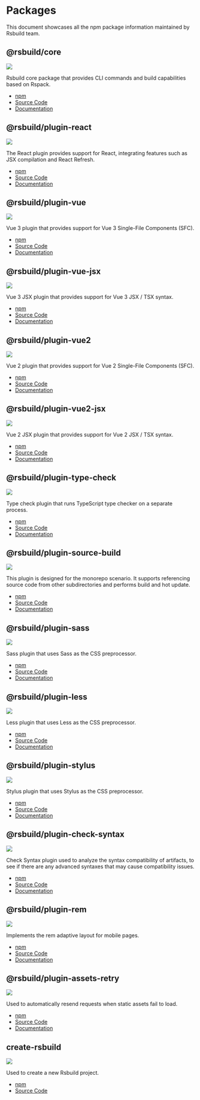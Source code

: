 # Packages

This document showcases all the npm package information maintained by Rsbuild team.

## @rsbuild/core

![](https://img.shields.io/npm/v/@rsbuild/core?style=flat-square&colorA=564341&colorB=EDED91)

Rsbuild core package that provides CLI commands and build capabilities based on Rspack.

- [npm](https://npmjs.com/package/@rsbuild/core)
- [Source Code](https://github.com/web-infra-dev/rsbuild/tree/main/packages/core)
- [Documentation](/api/javascript-api/core)

## @rsbuild/plugin-react

![](https://img.shields.io/npm/v/@rsbuild/plugin-react?style=flat-square&colorA=564341&colorB=EDED91)

The React plugin provides support for React, integrating features such as JSX compilation and React Refresh.

- [npm](https://npmjs.com/package/@rsbuild/plugin-react)
- [Source Code](https://github.com/web-infra-dev/rsbuild/tree/main/packages/plugin-react)
- [Documentation](/plugins/list/plugin-react)

## @rsbuild/plugin-vue

![](https://img.shields.io/npm/v/@rsbuild/plugin-vue?style=flat-square&colorA=564341&colorB=EDED91)

Vue 3 plugin that provides support for Vue 3 Single-File Components (SFC).

- [npm](https://npmjs.com/package/@rsbuild/plugin-vue)
- [Source Code](https://github.com/web-infra-dev/rsbuild/tree/main/packages/plugin-vue)
- [Documentation](/plugins/list/plugin-vue)

## @rsbuild/plugin-vue-jsx

![](https://img.shields.io/npm/v/@rsbuild/plugin-vue-jsx?style=flat-square&colorA=564341&colorB=EDED91)

Vue 3 JSX plugin that provides support for Vue 3 JSX / TSX syntax.

- [npm](https://npmjs.com/package/@rsbuild/plugin-vue-jsx)
- [Source Code](https://github.com/web-infra-dev/rsbuild/tree/main/packages/plugin-vue-jsx)
- [Documentation](/plugins/list/plugin-vue-jsx)

## @rsbuild/plugin-vue2

![](https://img.shields.io/npm/v/@rsbuild/plugin-vue2?style=flat-square&colorA=564341&colorB=EDED91)

Vue 2 plugin that provides support for Vue 2 Single-File Components (SFC).

- [npm](https://npmjs.com/package/@rsbuild/plugin-vue2)
- [Source Code](https://github.com/web-infra-dev/rsbuild/tree/main/packages/plugin-vue2)
- [Documentation](/plugins/list/plugin-vue2)

## @rsbuild/plugin-vue2-jsx

![](https://img.shields.io/npm/v/@rsbuild/plugin-vue2-jsx?style=flat-square&colorA=564341&colorB=EDED91)

Vue 2 JSX plugin that provides support for Vue 2 JSX / TSX syntax.

- [npm](https://npmjs.com/package/@rsbuild/plugin-vue2-jsx)
- [Source Code](https://github.com/web-infra-dev/rsbuild/tree/main/packages/plugin-vue2-jsx)
- [Documentation](/plugins/list/plugin-vue2-jsx)

## @rsbuild/plugin-type-check

![](https://img.shields.io/npm/v/@rsbuild/plugin-type-check?style=flat-square&colorA=564341&colorB=EDED91)

Type check plugin that runs TypeScript type checker on a separate process.

- [npm](https://npmjs.com/package/@rsbuild/plugin-type-check)
- [Source Code](https://github.com/web-infra-dev/rsbuild/tree/main/packages/plugin-type-check)
- [Documentation](/plugins/list/plugin-type-check)

## @rsbuild/plugin-source-build

![](https://img.shields.io/npm/v/@rsbuild/plugin-source-build?style=flat-square&colorA=564341&colorB=EDED91)

This plugin is designed for the monorepo scenario. It supports referencing source code from other subdirectories and performs build and hot update.

- [npm](https://npmjs.com/package/@rsbuild/plugin-source-build)
- [Source Code](https://github.com/web-infra-dev/rsbuild/tree/main/packages/plugin-source-build)
- [Documentation](/plugins/list/plugin-source-build)

## @rsbuild/plugin-sass

![](https://img.shields.io/npm/v/@rsbuild/plugin-sass?style=flat-square&colorA=564341&colorB=EDED91)

Sass plugin that uses Sass as the CSS preprocessor.

- [npm](https://npmjs.com/package/@rsbuild/plugin-sass)
- [Source Code](https://github.com/web-infra-dev/rsbuild/tree/main/packages/plugin-sass)
- [Documentation](/plugins/list/plugin-sass)

## @rsbuild/plugin-less

![](https://img.shields.io/npm/v/@rsbuild/plugin-less?style=flat-square&colorA=564341&colorB=EDED91)

Less plugin that uses Less as the CSS preprocessor.

- [npm](https://npmjs.com/package/@rsbuild/plugin-less)
- [Source Code](https://github.com/web-infra-dev/rsbuild/tree/main/packages/plugin-less)
- [Documentation](/plugins/list/plugin-less)

## @rsbuild/plugin-stylus

![](https://img.shields.io/npm/v/@rsbuild/plugin-stylus?style=flat-square&colorA=564341&colorB=EDED91)

Stylus plugin that uses Stylus as the CSS preprocessor.

- [npm](https://npmjs.com/package/@rsbuild/plugin-stylus)
- [Source Code](https://github.com/web-infra-dev/rsbuild/tree/main/packages/plugin-stylus)
- [Documentation](/plugins/list/plugin-stylus)

## @rsbuild/plugin-check-syntax

![](https://img.shields.io/npm/v/@rsbuild/plugin-check-syntax?style=flat-square&colorA=564341&colorB=EDED91)

Check Syntax plugin used to analyze the syntax compatibility of artifacts, to see if there are any advanced syntaxes that may cause compatibility issues.

- [npm](https://npmjs.com/package/@rsbuild/plugin-check-syntax)
- [Source Code](https://github.com/web-infra-dev/rsbuild/tree/main/packages/plugin-check-syntax)
- [Documentation](/plugins/list/plugin-check-syntax)

## @rsbuild/plugin-rem

![](https://img.shields.io/npm/v/@rsbuild/plugin-rem?style=flat-square&colorA=564341&colorB=EDED91)

Implements the rem adaptive layout for mobile pages.

- [npm](https://npmjs.com/package/@rsbuild/plugin-rem)
- [Source Code](https://github.com/web-infra-dev/rsbuild/tree/main/packages/plugin-rem)
- [Documentation](/plugins/list/plugin-rem)

## @rsbuild/plugin-assets-retry

![](https://img.shields.io/npm/v/@rsbuild/plugin-assets-retry?style=flat-square&colorA=564341&colorB=EDED91)

Used to automatically resend requests when static assets fail to load.

- [npm](https://npmjs.com/package/@rsbuild/plugin-assets-retry)
- [Source Code](https://github.com/web-infra-dev/rsbuild/tree/main/packages/plugin-assets-retry)
- [Documentation](/plugins/list/plugin-assets-retry)

## create-rsbuild

![](https://img.shields.io/npm/v/create-rsbuild?style=flat-square&colorA=564341&colorB=EDED91)

Used to create a new Rsbuild project.

- [npm](https://npmjs.com/package/create-rsbuild)
- [Source Code](https://github.com/web-infra-dev/rsbuild/tree/main/packages/create-rsbuild)
